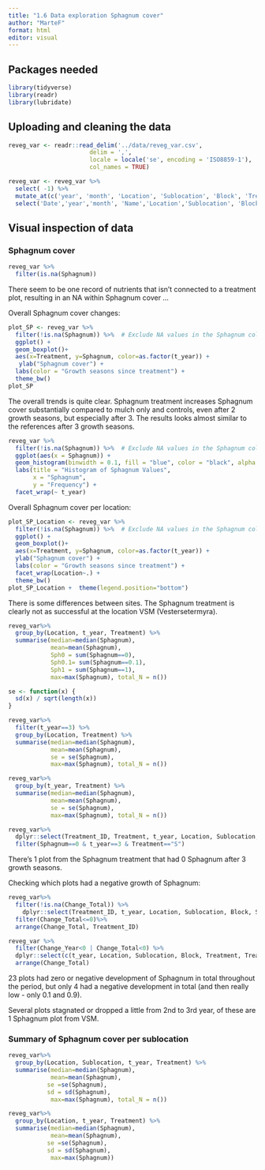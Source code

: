 ```yaml
---
title: "1.6 Data exploration Sphagnum cover"
author: "MarteF"
format: html
editor: visual
---
```


## Packages needed

```r
library(tidyverse)
library(readr)
library(lubridate)

```

## Uploading and cleaning the data

```r

reveg_var <- readr::read_delim('../data/reveg_var.csv', 
                       delim = ',',
                       locale = locale('se', encoding = 'ISO8859-1'),
                       col_names = TRUE) 

reveg_var <- reveg_var %>% 
  select( -1) %>%
  mutate_at(c('year', 'month', 'Location', 'Sublocation', 'Block', 'Treatment_ID', 'Treatment', 'Name', 'Station_ID'), as.factor) %>%
  select('Date','year','month', 'Name','Location','Sublocation', 'Block', 'Treatment', 'Treatment_ID', 'Station_ID', everything())
```

## Visual inspection of data

### Sphagnum cover

```r
reveg_var %>%
  filter(is.na(Sphagnum))
```

There seem to be one record of nutrients that isn't connected to a treatment plot, resulting in an NA within Sphagnum cover ...

Overall Sphagnum cover changes:

```r
plot_SP <- reveg_var %>%
  filter(!is.na(Sphagnum)) %>%  # Exclude NA values in the Sphagnum column
  ggplot() +   
  geom_boxplot()+   
  aes(x=Treatment, y=Sphagnum, color=as.factor(t_year)) +   
   ylab("Sphagnum cover") +
  labs(color = "Growth seasons since treatment") +
  theme_bw()
plot_SP
```

The overall trends is quite clear. Sphagnum treatment increases Sphagnum cover substantially compared to mulch only and controls, even after 2 growth seasons, but especially after 3. The results looks almost similar to the references after 3 growth seasons.

```r
reveg_var %>%
  filter(!is.na(Sphagnum)) %>%  # Exclude NA values in the Sphagnum column
  ggplot(aes(x = Sphagnum)) +
  geom_histogram(binwidth = 0.1, fill = "blue", color = "black", alpha = 0.7) +
  labs(title = "Histogram of Sphagnum Values",
       x = "Sphagnum",
       y = "Frequency") +
  facet_wrap(~ t_year)
```

Overall Sphagnum cover per location:

```r
plot_SP_Location <- reveg_var %>%
  filter(!is.na(Sphagnum)) %>%  # Exclude NA values in the Sphagnum column
  ggplot() +   
  geom_boxplot()+   
  aes(x=Treatment, y=Sphagnum, color=as.factor(t_year)) +
  ylab("Sphagnum cover") +
  labs(color = "Growth seasons since treatment") +
  facet_wrap(Location~.) +
  theme_bw()
plot_SP_Location +  theme(legend.position="bottom")
```

There is some differences between sites. The Sphagnum treatment is clearly not as successful at the location VSM (Vestersetermyra).

```r
reveg_var%>%
  group_by(Location, t_year, Treatment) %>%
  summarise(median=median(Sphagnum), 
            mean=mean(Sphagnum),
            Sph0 = sum(Sphagnum==0),
            Sph0.1= sum(Sphagnum==0.1),
            Sph1 = sum(Sphagnum==1),
            max=max(Sphagnum), total_N = n()) 
```

```r

se <- function(x) {
  sd(x) / sqrt(length(x))
}

reveg_var%>%
  filter(t_year==3) %>%
  group_by(Location, Treatment) %>%
  summarise(median=median(Sphagnum), 
            mean=mean(Sphagnum),
            se = se(Sphagnum),
            max=max(Sphagnum), total_N = n()) 
```

```r
reveg_var%>%
  group_by(t_year, Treatment) %>%
  summarise(median=median(Sphagnum), 
            mean=mean(Sphagnum),
            se = se(Sphagnum),
            max=max(Sphagnum), total_N = n()) 
```

```r
reveg_var%>%
  dplyr::select(Treatment_ID, Treatment, t_year, Location, Sublocation, Block, Sphagnum, Change_Year, Change_Total) %>%
  filter(Sphagnum==0 & t_year==3 & Treatment=="S")
```

There's 1 plot from the Sphagnum treatment that had 0 Sphagnum after 3 growth seasons.

Checking which plots had a negative growth of Sphagnum:

```r
reveg_var%>%
  filter(!is.na(Change_Total)) %>%
    dplyr::select(Treatment_ID, t_year, Location, Sublocation, Block, Sphagnum, Change_Year, Change_Total) %>%
  filter(Change_Total<=0)%>%
  arrange(Change_Total, Treatment_ID)

```

```r
reveg_var %>%      
  filter(Change_Year<0 | Change_Total<0) %>%      
  dplyr::select(c(t_year, Location, Sublocation, Block, Treatment, Treatment_ID, Sphagnum, Change_Year, Change_Total))%>%      
  arrange(Change_Total)
```

23 plots had zero or negative development of Sphagnum in total throughout the period, but only 4 had a negative development in total (and then really low - only 0.1 and 0.9).

Several plots stagnated or dropped a little from 2nd to 3rd year, of these are 1 Sphagnum plot from VSM.

### Summary of Sphagnum cover per sublocation

```r
reveg_var%>%
  group_by(Location, Sublocation, t_year, Treatment) %>%
  summarise(median=median(Sphagnum), 
            mean=mean(Sphagnum),
           se =se(Sphagnum),
           sd = sd(Sphagnum),
            max=max(Sphagnum), total_N = n()) 
```

```r
reveg_var%>%
  group_by(Location, t_year, Treatment) %>%
  summarise(median=median(Sphagnum), 
            mean=mean(Sphagnum),
           se =se(Sphagnum),
           sd = sd(Sphagnum),
            max=max(Sphagnum))
```
